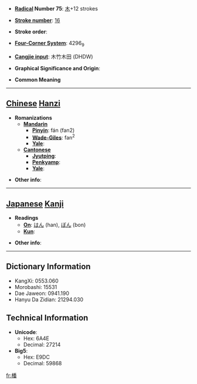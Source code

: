 * '''[[Wiktionary:Chinese radical index| Radical]] Number 75''': [[Wiktionary:Chinese radical index 木|木]]+12 strokes

* '''[[Wiktionary:Chinese total strokes index|Stroke number]]''': [[Wiktionary:Chinese total strokes index 16|16]]

* '''Stroke order''': 

* '''[[Wiktionary:Chinese four corner index|Four-Corner System]]''': 4296<sub>9</sub>

* '''[[Wiktionary:Chinese Cangjie index|Cangjie input]]''': 木竹木田 (DHDW)

* '''Graphical Significance and Origin''': 

* '''Common Meaning'''

----

== [[Chinese]] [[Hanzi]] ==

* '''Romanizations'''
** '''[[Mandarin]]'''
*** '''[[Pinyin]]''': fán (fan2)
*** '''[[Wade-Giles]]''': fan<sup>2</sup>
*** '''[[Yale]]''': 
** '''[[Cantonese]]'''
*** '''[[Jyutping]]''':
*** '''[[Penkyamp]]''': 
*** '''[[Yale]]''': 

* '''Other info''': 

----

== [[Japanese]] [[Kanji]] ==

* '''Readings'''
** '''[[On]]''': [[はん]] (han), [[ぼん]] (bon)
** '''[[Kun]]''': 

* '''Other info''':  

----

== Dictionary Information ==

* KangXi: 0553.060
* Morobashi: 15531
* Dae Jaweon: 0941.190
* Hanyu Da Zidian: 21294.030

== Technical Information ==

* '''Unicode''':
** Hex: 6A4E
** Decimal: 27214
* '''Big5''':
** Hex: E9DC
** Decimal: 59868

[[fr:橎]]